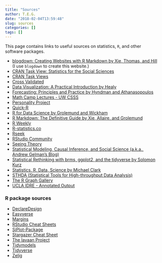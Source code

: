 ```yaml
---
title: "Sources"
author: T.E.G.
date: "2018-02-04T13:59:48"
slug: sources
categories: []
tags: []
---
```


This page contains links to useful sources on statistics, `R`, and other software packages. 

* [blogdown: Creating Websites with R Markdown by Xie, Thomas, and Hill ](https://bookdown.org/yihui/blogdown/) (I use `blogdown` to create this website.)
* [CRAN Task View: Statistics for the Social Sciences](https://cran.r-project.org/web/views/SocialSciences.html)
* [CRAN Task Views](https://cran.r-project.org/web/views/)
* [Cross Validated](https://stats.stackexchange.com)
* [Data Visualization: A Practical Introduction by Healy](http://socviz.co/)
* [Forecasting: Principles and Practice by Hyndman and Athanasopoulos](https://otexts.org/fpp2/)
* [Math Camp Lectures - UW CSSS](http://csss.washington.edu/academics/math-camp/lectures)
* [Personality Project](http://personality-project.org/index.html)
* [Quick-R](http://www.statmethods.net/)
* [R for Data Science by Grolemund and Wickham](http://r4ds.had.co.nz/)
* [R Markdown: The Definitive Guide by Xie, Allaire, and Grolemund ](https://bookdown.org/yihui/rmarkdown/)
* [R Weekly](https://rweekly.org/)
* [R-statistics.co](http://r-statistics.co/)
* [Rseek](https://rseek.org/)
* [RStudio Community](https://community.rstudio.com/)
* [Seeing Theory](http://students.brown.edu/seeing-theory/)
* [Statistical Modeling, Causal Inference, and Social Science (a.k.a., Andrew Gelman's Blog)](http://andrewgelman.com)
* [Statistical Rethinking with brms, ggplot2, and the tidyverse by Solomon Kurz](https://bookdown.org/ajkurz/Statistical_Rethinking_recoded/)
* [Statistics, R, Data, Science by Michael Clark](http://m-clark.github.io/)
* [STHDA (Statistical Tools for High-throughput Data Analysis)](http://www.sthda.com/english/)
* [The R Graph Gallery](http://www.r-graph-gallery.com/)
* [UCLA IDRE - Annotated Output](https://stats.idre.ucla.edu/other/annotatedoutput/)

### R package sources

* [DeclareDesign](http://declaredesign.org/)
* [Easyverse](https://github.com/easystats/easystats)
* [Margins](https://cran.r-project.org/web/packages/margins/vignettes/Introduction.html)
* [RStudio Cheat Sheets](https://www.rstudio.com/resources/cheatsheets/)
* [SjPlot-Package](https://strengejacke.github.io/sjPlot/)
* [Stargazer Cheat Sheet](http://www.jakeruss.com/cheatsheets/stargazer/)
* [The lavaan Project](http://lavaan.ugent.be/)
* [Tidymodels](https://www.tidymodels.org)
* [Tidyverse](https://www.tidyverse.org/)
* [Zelig](https://zeligproject.org/)





